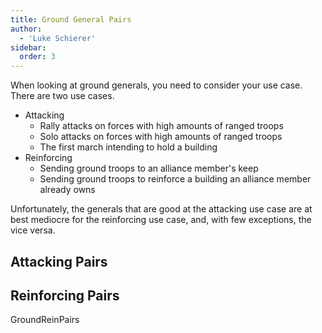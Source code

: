 ```yaml
---
title: Ground General Pairs
author:
  - 'Luke Schierer'
sidebar:
  order: 3
---
```


When looking at ground generals, you need to consider your use case. There are two use cases.

- Attacking
  - Rally attacks on forces with high amounts of ranged troops
  - Solo attacks on forces with high amounts of ranged troops
  - The first march intending to hold a building
- Reinforcing
  - Sending ground troops to an alliance member's keep
  - Sending ground troops to reinforce a building an alliance member
    already owns

Unfortunately, the generals that are good at the attacking use case are at best mediocre for the reinforcing use case, and, with few exceptions, the vice versa.

## Attacking Pairs

<AttackPairs generalClass="Ground"></AttackPairs>

## Reinforcing Pairs

GroundReinPairs

